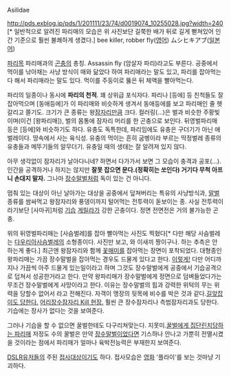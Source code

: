 Asilidae

http://pds.exblog.jp/pds/1/201111/23/74/d0019074_10255028.jpg?width=240
[* 일반적으로 알려진 파리매의 모습은 위 사진보단 길쭉한 배가 뒤로 길게 뻗쳐있어 인간 기준으로 훨씬 불쾌하게 생겼다.]
bee killer, robber fly([[영어]])
ムシヒキアブ([[일본어]])

[[파리]]목 파리매과의 [[곤충]]의 총칭. Assassin fly (암살자 파리)라고도 부른다. 공중에서 먹이를 낚아채는 사냥 방식이 매와 닮았다 하여 파리매라는 말도 있고, 파리를 잡아먹는다 해서 파리매라는 말도 있다. 먹이를 주둥이로 뚫은 뒤 체액을 빨아먹는다.

파리의 일종이나 동시에 '''파리의 천적'''. 꽤 상위급 포식자다. 파리나 [등에] 등 친척들도 잘 잡아먹으며 [동애등에]가 이 파리매와 비슷하게 생겨서 동애등에를 보고 파리매인 줄 헷갈리고 쫄기도. 크기가 큰 종류는 왕[[잠자리]]만큼 크다. 컬러링(...)은 벌과 비슷한 주황빛이며(이건 [왕파리매]), 벌의 몸통에 잠자리 머리를 한 곤충으로 보인다. 뒤영벌파리매 등은 [등에]와 비슷하기도 하다. 유충도 독특한데, 파리임에도 유충은 구더기가 아닌 애벌레이다. 땅속에서 사는 육식성. 유충의 먹이는 흔히 굼벵이라 부르는 딱정벌레 종류의 유충들과 메뚜기들의 알무더기. 유충일 때의 생태는 잘 알려져 있지 않다.

아무 생각없이 잠자리가 날아다니네? 하면서 다가가서 보면 그 모습이 충격과 공포(...). 인간을 공격하거나 하지는 않지만 '''잘못 잡으면 문다.(정확히는 쏘인다) 거기다 무척 아프니 손대지 말자.'''  그나마 [[장수말벌]]처럼 독이 있는 건 아니다.

멈춰 있는 대상이 아닌 날아가는 대상을 공중에서 덮쳐버리는 특유의 사냥방식과, [[말벌]] 종류를 쌈싸먹고 왕잠자리와 풍뎅이까지 털어먹는 전투력이 돋보이는 종. 사실 전투력이라기보단 [사마귀]처럼 [[기습]] [[게릴라]]가 강한 곤충이다. 정면 전면전은 거의 불가능한 곤충. 

위의 뒤영벌파리매는 [사슴벌레]를 잡아 빨아먹는 사진도 찍혔다[* 다만 해당 사슴벌레는 [[다우리아사슴벌레]]의 소형종이다. 사진만 보고, 와 이새끼 짱이구나. 하는 추측은 안 하는게 좋다.] 최근엔 왕잠자리와 함께 [[꽃매미]]를 잡아먹는 장면이 포착되었다. 대형종인 왕파리매는 가끔 장수말벌을 잡아먹는 경우도 드물게 있다고 한다. [http://blogs.c.yimg.jp/res/blog-03-31/mfyym494/folder/1105966/61/35938961/img_2?1346492411 이렇게!] 다만 어디까지나 가끔씩 아주 드물게 있는일이라고 하며 그것도 장수말벌에게 공중에서 기습공격으로 덥쳐서 성공한거라고 한다. 만약 왕파리매가 장수말벌에게 정면으로 덤벼들었다가는 무조건 장수말벌에게 사망이라고 한다. 이유는 장수말벌의 힘과 강력한 위턱의 무는 위력을 당할수 없어서 라고 전해진다. 자객이 맹장의 뒷목에 비수를 박은 것과 같다.[http://blog.zukan.net/blog/uplaods/%E3%83%8F%E3%83%B3%E3%83%9F%E3%83%A7%E3%82%A6_%E3%82%B7%E3%82%AA%E3%83%A4%E3%82%A2%E3%83%96EEDV1551%20(3)-thumb.jpg 길앞잡이도 당한다.] [http://www.shinkai.info/himuka_blog/JX0802971.jpg 어리장수잠자리 Kill 현장.] 훨씬 큰 장수잠자리나 측범잠자리과도 당한다. 기습에는 장사가 없다는 것을 보여준다. 

그러나 기습을 할 수 없으면 꿀벌한테도 다구리쳐맞는다. 지못미.[http://userdisk.webry.biglobe.ne.jp/017/946/90/N000/000/003/131026694467913130134.JPG 꿀벌에게 집단린치당하는 파리매] 저정도 수의 꿀벌은 만약 [[장수말벌]]이었다면 기스하나 안나고 가뿐히 전멸시켰을 것이라는 점에서 파리매가 얼마나 육박전능력은 부재한지 보여준다.

[[DSLR]]유저들의 주된 [[접사]]대상이기도 하다. 접사모습은 [[영화]] '플라이'를 보는 것마냥 기괴하다.
